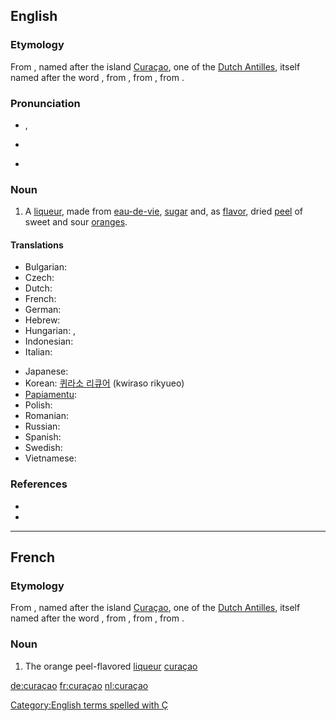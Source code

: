 {{also|Curaçao|curação|curacao}}
==English==
{{wikipedia|Curaçao liqueur|curaçao}}

===Etymology===
From {{etyl|nl}}, named after the island [[Curaçao]], one of the [[Dutch Antilles]], itself named after the {{etyl|pt}} word {{term|curação||medical cure|lang=pt}}, from {{etyl|la}} {{term|curatio||cure|lang=la}}, from {{term|curare||to cure|lang=la}}, from {{term|cura||care, cure|lang=la}}.

===Pronunciation===
*{{IPA|/ˈkjuːrəsaʊ/}} {{UK}}, {{US}}
*{{IPA|/ˈkjuːrəsəʊ/}} {{UK}}
*{{IPA|/ˈkjuːrəsoʊ/}} {{US}}

===Noun===
{{en-noun|curaçaos|-}}

# A [[liqueur]], made from [[eau-de-vie]], [[sugar]] and, as [[flavor]], dried [[peel]] of sweet and sour [[orange]]s.

====Translations====
{{trans-top|liqueur}}
* Bulgarian: {{t|bg|кюрасо|n}}
* Czech: {{t|cs|Curaçao likér}}
* Dutch: {{t+|nl|curaçao|m}}
* French: {{t+|fr|curaçao|m}}
* German: {{t-|de|Curaçao|m}}
* Hebrew: {{t|he|קוראסאו}}
* Hungarian: {{t|hu|küraszó}}, {{t|hu|narancslikőr}}
* Indonesian: {{t-|id|Curaçao|xs=Indonesian}}
* Italian: {{t-|it|Curaçao|m}}
{{trans-mid}}
* Japanese: {{t|ja|キュラソー|tr=kyurasō}}
* Korean: [[퀴라소 리큐어]] (kwiraso rikyueo)
* [[Papiamentu]]: {{tø|pap|Curacao likeur}}
* Polish: {{t-|pl|curacao|n}}
* Romanian: {{t-|ro|Curaçao}}
* Russian: {{t|ru|Кюрасао|m|tr=Kjurasáo}}
* Spanish: {{t-|es|Curaçao|m}}
* Swedish: {{t-|sv|Curaçao}}
* Vietnamese: {{t-|vi|Curaçao|xs=Vietnamese}}
{{trans-bottom}}

===References===
* {{R:Webster NCD 1967}}
* {{NPLarousse}}

[[Category:English terms spelled with Ç]]

----

==French==

===Etymology===
From {{etyl|nl}}, named after the island [[Curaçao]], one of the [[Dutch Antilles]], itself named after the {{etyl|pt}} word {{term|curação||medical cure|lang=pt}}, from {{etyl|la}} {{term|curatio||cure|lang=la}}, from {{term|curare||to cure|lang=la}}, from {{term|cura||care, cure|lang=la}}.

===Noun===
{{fr-noun|m}}

# The orange peel-flavored [[liqueur]] [[#English|curaçao]]

[[de:curaçao]]
[[fr:curaçao]]
[[nl:curaçao]]